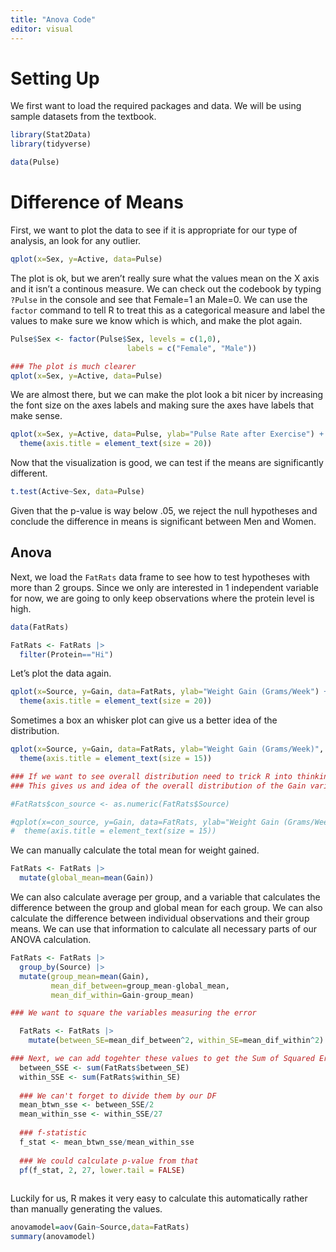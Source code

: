 ```yaml
---
title: "Anova Code"
editor: visual
---
```


# Setting Up

We first want to load the required packages and data. We will be using sample datasets from the textbook.

```r
library(Stat2Data)
library(tidyverse)

data(Pulse)
```

# Difference of Means

First, we want to plot the data to see if it is appropriate for our type of analysis, an look for any outlier.

```r

qplot(x=Sex, y=Active, data=Pulse)

```

The plot is ok, but we aren't really sure what the values mean on the X axis and it isn't a continous measure. We can check out the codebook by typing `?Pulse` in the console and see that Female=1 an Male=0. We can use the `factor` command to tell R to treat this as a categorical measure and label the values to make sure we know which is which, and make the plot again.

```r
Pulse$Sex <- factor(Pulse$Sex, levels = c(1,0),
                          labels = c("Female", "Male"))

### The plot is much clearer
qplot(x=Sex, y=Active, data=Pulse)
```

We are almost there, but we can make the plot look a bit nicer by increasing the font size on the axes labels and making sure the axes have labels that make sense.

```r
qplot(x=Sex, y=Active, data=Pulse, ylab="Pulse Rate after Exercise") +
  theme(axis.title = element_text(size = 20))
```

Now that the visualization is good, we can test if the means are significantly different.

```r
t.test(Active~Sex, data=Pulse)

```

Given that the p-value is way below .05, we reject the null hypotheses and conclude the difference in means is significant between Men and Women.

## Anova

Next, we load the `FatRats` data frame to see how to test hypotheses with more than 2 groups. Since we only are interested in 1 independent variable for now, we are going to only keep observations where the protein level is high.

```r
data(FatRats)

FatRats <- FatRats |>
  filter(Protein=="Hi")

```

Let's plot the data again.

```r
qplot(x=Source, y=Gain, data=FatRats, ylab="Weight Gain (Grams/Week") +
  theme(axis.title = element_text(size = 20))
```

Sometimes a box an whisker plot can give us a better idea of the distribution.

```r
qplot(x=Source, y=Gain, data=FatRats, ylab="Weight Gain (Grams/Week)", geom="boxplot") +
  theme(axis.title = element_text(size = 15))

### If we want to see overall distribution need to trick R into thinking source is continuous
### This gives us and idea of the overall distribution of the Gain variable 

#FatRats$con_source <- as.numeric(FatRats$Source)

#qplot(x=con_source, y=Gain, data=FatRats, ylab="Weight Gain (Grams/Week)", xlab="Source", geom="boxplot") +
#  theme(axis.title = element_text(size = 15))
```

We can manually calculate the total mean for weight gained.

```r
FatRats <- FatRats |>
  mutate(global_mean=mean(Gain))
```

We can also calculate average per group, and a variable that calculates the difference between the group and global mean for each group. We can also calculate the difference between individual observations and their group means. We can use that information to calculate all necessary parts of our ANOVA calculation.

```r
FatRats <- FatRats |>
  group_by(Source) |>
  mutate(group_mean=mean(Gain),
         mean_dif_between=group_mean-global_mean,
         mean_dif_within=Gain-group_mean) 

### We want to square the variables measuring the error

  FatRats <- FatRats |>
    mutate(between_SE=mean_dif_between^2, within_SE=mean_dif_within^2)

### Next, we can add togehter these values to get the Sum of Squared Error for between and within group
  between_SSE <- sum(FatRats$between_SE)
  within_SSE <- sum(FatRats$within_SE)
  
  ### We can't forget to divide them by our DF
  mean_btwn_sse <- between_SSE/2
  mean_within_sse <- within_SSE/27
  
  ### f-statistic
  f_stat <- mean_btwn_sse/mean_within_sse
  
  ### We could calculate p-value from that
  pf(f_stat, 2, 27, lower.tail = FALSE)
  
```

Luckily for us, R makes it very easy to calculate this automatically rather than manually generating the values.

```r
anovamodel=aov(Gain~Source,data=FatRats)
summary(anovamodel)
```
